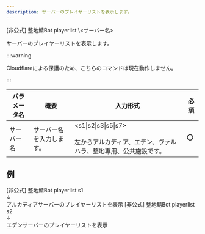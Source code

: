 ```yaml
---
description: サーバーのプレイヤーリストを表示します。
---
```


<DiscordMessages>
    <DiscordMessage><DiscordMention>[非公式] 整地鯖Bot</DiscordMention> playerlist \<サーバー名></DiscordMessage>
</DiscordMessages>
<br/>

サーバーのプレイヤーリストを表示します。

:::warning

Cloudflareによる保護のため、こちらのコマンドは現在動作しません。

:::

| パラメータ名 | 概要                  | 入力形式                                                            | 必須  |
|--------|---------------------|-----------------------------------------------------------------|-----|
| サーバー名  | サーバー名を入力します。        | \<s1\|s2\|s3\|s5\|s7><br/><br/>左からアルカディア、エデン、ヴァルハラ、整地専用、公共施設です。 | :o: |

## 例
<DiscordMessages>
    <DiscordMessage><DiscordMention>[非公式] 整地鯖Bot</DiscordMention> playerlist s1<br/>↓<br/>アルカディアサーバーのプレイヤーリストを表示</DiscordMessage>
    <DiscordMessage><DiscordMention>[非公式] 整地鯖Bot</DiscordMention> playerlist s2<br/>↓<br/>エデンサーバーのプレイヤーリストを表示</DiscordMessage>
</DiscordMessages>